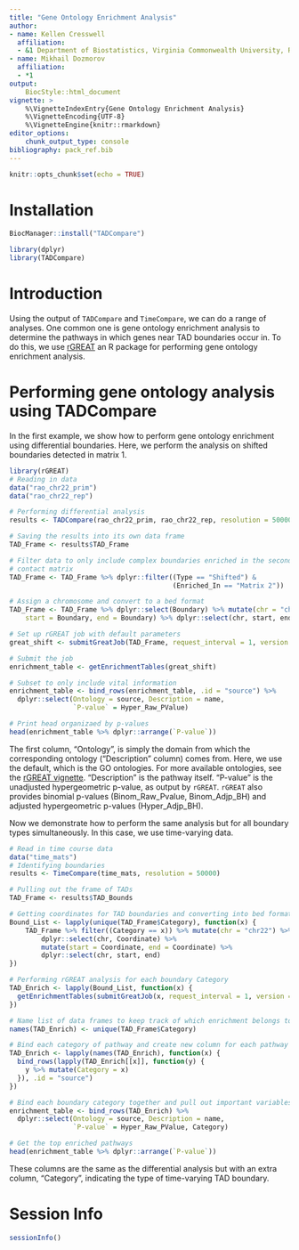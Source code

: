 ```yaml
---
title: "Gene Ontology Enrichment Analysis"
author:
- name: Kellen Cresswell
  affiliation:
  - &1 Department of Biostatistics, Virginia Commonwealth University, Richmond, VA
- name: Mikhail Dozmorov
  affiliation:
  - *1
output:
    BiocStyle::html_document
vignette: >
    %\VignetteIndexEntry{Gene Ontology Enrichment Analysis}
    %\VignetteEncoding{UTF-8}
    %\VignetteEngine{knitr::rmarkdown}
editor_options:
    chunk_output_type: console
bibliography: pack_ref.bib
---
```


```r
knitr::opts_chunk$set(echo = TRUE)
```

# Installation

```r
BiocManager::install("TADCompare")
```

```r
library(dplyr)
library(TADCompare)
```

# Introduction

Using the output of `TADCompare` and `TimeCompare`, we can do a range of analyses. One common one is gene ontology enrichment analysis to determine the pathways in which genes near TAD boundaries occur in. To do this, we use [rGREAT](https://bioconductor.org/packages/release/bioc/html/rGREAT.html) an R package for performing gene ontology enrichment analysis. 

# Performing gene ontology analysis using TADCompare

In the first example, we show how to perform gene ontology enrichment using differential boundaries. Here, we perform the analysis on shifted boundaries detected in matrix 1.

```r
library(rGREAT)
# Reading in data
data("rao_chr22_prim")
data("rao_chr22_rep")

# Performing differential analysis
results <- TADCompare(rao_chr22_prim, rao_chr22_rep, resolution = 50000)

# Saving the results into its own data frame
TAD_Frame <- results$TAD_Frame

# Filter data to only include complex boundaries enriched in the second
# contact matrix
TAD_Frame <- TAD_Frame %>% dplyr::filter((Type == "Shifted") & 
                                         (Enriched_In == "Matrix 2"))

# Assign a chromosome and convert to a bed format
TAD_Frame <- TAD_Frame %>% dplyr::select(Boundary) %>% mutate(chr = "chr22", 
    start = Boundary, end = Boundary) %>% dplyr::select(chr, start, end)

# Set up rGREAT job with default parameters
great_shift <- submitGreatJob(TAD_Frame, request_interval = 1, version = "2.0")

# Submit the job
enrichment_table <- getEnrichmentTables(great_shift)

# Subset to only include vital information
enrichment_table <- bind_rows(enrichment_table, .id = "source") %>% 
  dplyr::select(Ontology = source, Description = name, 
                `P-value` = Hyper_Raw_PValue)

# Print head organizaed by p-values
head(enrichment_table %>% dplyr::arrange(`P-value`))
```

The first column, "Ontology", is simply the domain from which the corresponding ontology ("Description" column) comes from. Here, we use the default, which is the GO ontologies. For more available ontologies, see the [rGREAT vignette](https://bioconductor.org/packages/release/bioc/vignettes/rGREAT/inst/doc/rGREAT.html). "Description" is the pathway itself. "P-value" is the unadjusted hypergeometric p-value, as output by `rGREAT`. `rGREAT` also provides binomial p-values (Binom_Raw_Pvalue, Binom_Adjp_BH) and adjusted hypergeometric p-values (Hyper_Adjp_BH). 

Now we demonstrate how to perform the same analysis but for all boundary types simultaneously. In this case, we use time-varying data. 

```r
# Read in time course data
data("time_mats")
# Identifying boundaries
results <- TimeCompare(time_mats, resolution = 50000)

# Pulling out the frame of TADs
TAD_Frame <- results$TAD_Bounds

# Getting coordinates for TAD boundaries and converting into bed format
Bound_List <- lapply(unique(TAD_Frame$Category), function(x) {
    TAD_Frame %>% filter((Category == x)) %>% mutate(chr = "chr22") %>% 
        dplyr::select(chr, Coordinate) %>% 
        mutate(start = Coordinate, end = Coordinate) %>% 
        dplyr::select(chr, start, end)
})

# Performing rGREAT analysis for each boundary Category
TAD_Enrich <- lapply(Bound_List, function(x) {
  getEnrichmentTables(submitGreatJob(x, request_interval = 1, version = "2.0"))
})

# Name list of data frames to keep track of which enrichment belongs to which
names(TAD_Enrich) <- unique(TAD_Frame$Category)

# Bind each category of pathway and create new column for each pathway
TAD_Enrich <- lapply(names(TAD_Enrich), function(x) {
  bind_rows(lapply(TAD_Enrich[[x]], function(y) {
    y %>% mutate(Category = x)
  }), .id = "source")
})

# Bind each boundary category together and pull out important variables
enrichment_table <- bind_rows(TAD_Enrich) %>% 
  dplyr::select(Ontology = source, Description = name, 
                `P-value` = Hyper_Raw_PValue, Category)

# Get the top enriched pathways
head(enrichment_table %>% dplyr::arrange(`P-value`))
```

These columns are the same as the differential analysis but with an extra column, "Category", indicating the type of time-varying TAD boundary. 

# Session Info

```r
sessionInfo()
```